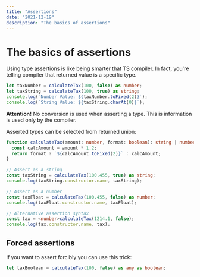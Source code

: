```yaml
---
title: "Assertions"
date: "2021-12-19"
description: "The basics of assertions"
---
```


# The basics of assertions

<LiveExample link="https://jsfiddle.net/fedek6/yc2tb9um/" />

Using type assertions is like being smarter that TS compiler. In fact, you're telling compiler that returned value is a specific type.

```ts
let taxNumber = calculateTax(100, false) as number;
let taxString = calculateTax(100, true) as string;
console.log(`Number Value: ${taxNumber.toFixed(2)}`);
console.log(`String Value: ${taxString.charAt(0)}`);
```

**Attention!** No conversion is used when asserting a type. This is information is used only by the compiler.

Asserted types can be selected from returned union:

```ts
function calculateTax(amount: number, format: boolean): string | number {
  const calcAmount = amount * 1.2;
  return format ? `${calcAmount.toFixed(2)}` : calcAmount;
}

// Assert as a string
const taxString = calculateTax(100.455, true) as string;
console.log(taxString.constructor.name, taxString);

// Assert as a number
const taxFloat = calculateTax(100.455, false) as number;
console.log(taxFloat.constructor.name, taxFloat);

// Alternative assertion syntax
const tax = <number>calculateTax(1214.1, false);
console.log(tax.constructor.name, tax);
```

## Forced assertions

If you want to assert forcibly you can use this trick:

```ts
let taxBoolean = calculateTax(100, false) as any as boolean;
```
